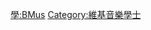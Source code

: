 {{Userbox
  |border-c = #FF8888
  |border-s = 1
  |id-c     = #FF8888
  |id-s     = 12
  |id-fc    = #000000
  |info-c   = #FFEEEE
  |info-s   = 10
  |info-fc  = #000000
  |id       = B.Mus.
  |info     = 這個用戶擁有[[:Category:維基音樂學士|音樂學士]]學位。
}}
<includeonly> [[Category:維基音樂學士|{{PAGENAME}}]] </includeonly>
<noinclude> [[Category:學位用戶框模板|學:BMus]][[Category:維基音樂學士]] 
</noinclude>
